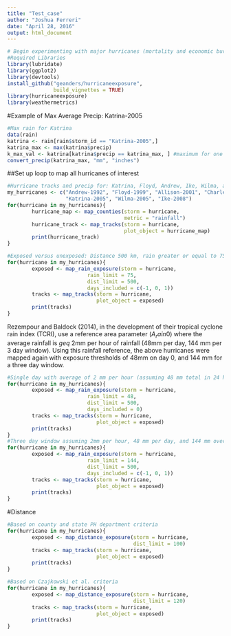 ```yaml
---
title: "Test_case"
author: "Joshua Ferreri"
date: "April 28, 2016"
output: html_document
---
```


```r
# Begin experimenting with major hurricanes (mortality and economic burden)
#Required Libraries
library(lubridate)
library(ggplot2)
library(devtools)
install_github("geanders/hurricaneexposure", 
               build_vignettes = TRUE)
library(hurricaneexposure)
library(weathermetrics)
```

#Example of Max Average Precip: Katrina-2005

```r
#Max rain for Katrina
data(rain)
katrina <- rain[rain$storm_id == "Katrina-2005",]
katrina_max <- max(katrina$precip)
k_max_val <- katrina[katrina$precip == katrina_max, ] #maximum for one day
convert_precip(katrina_max, "mm", "inches")
```

##Set up loop to map all hurricanes of interest 

```r
#Hurricane tracks and precip for: Katrina, Floyd, Andrew, Ike, Wilma, and Charley
my_hurricanes <- c("Andrew-1992", "Floyd-1999", "Allison-2001", "Charley-2004", 
                   "Katrina-2005", "Wilma-2005", "Ike-2008")
for(hurricane in my_hurricanes){
        hurricane_map <- map_counties(storm = hurricane, 
                                      metric = "rainfall")
        hurricane_track <- map_tracks(storm = hurricane, 
                                      plot_object = hurricane_map)
        print(hurricane_track)
}

#Exposed versus unexposed: Distance 500 km, rain greater or equal to 75 mm over 3 days
for(hurricane in my_hurricanes){
        exposed <- map_rain_exposure(storm = hurricane,
                          rain_limit = 75,
                          dist_limit = 500,
                          days_included = c(-1, 0, 1))
        tracks <- map_tracks(storm = hurricane, 
                             plot_object = exposed)
        print(tracks)
}
```

Rezempour and Baldock (2014), in the development of their tropical cyclone rain index (TCRI), use a reference area parameter ($A_rain0$) where the average rainfall is $geq$ 2mm per hour of rainfall (48mm per day, 144 mm per 3 day window). Using this rainfall reference, the above hurricanes were mapped again with exposure thresholds of 48mm on day 0, and 144 mm for a three day window.

```r
#Single day with average of 2 mm per hour (assuming 48 mm total in 24 hours)
for(hurricane in my_hurricanes){
        exposed <- map_rain_exposure(storm = hurricane,
                          rain_limit = 48,
                          dist_limit = 500,
                          days_included = 0)
        tracks <- map_tracks(storm = hurricane, 
                             plot_object = exposed)
        print(tracks)
}
#Three day window assuming 2mm per hour, 48 mm per day, and 144 mm over three days
for(hurricane in my_hurricanes){
        exposed <- map_rain_exposure(storm = hurricane,
                          rain_limit = 144,
                          dist_limit = 500,
                          days_included = c(-1, 0, 1))
        tracks <- map_tracks(storm = hurricane, 
                             plot_object = exposed)
        print(tracks)
}
```

#Distance

```r
#Based on county and state PH department criteria
for(hurricane in my_hurricanes){
        exposed <- map_distance_exposure(storm = hurricane,
                                         dist_limit = 100)
        tracks <- map_tracks(storm = hurricane, 
                             plot_object = exposed)
        print(tracks)
}

#Based on Czajkowski et al. criteria
for(hurricane in my_hurricanes){
        exposed <- map_distance_exposure(storm = hurricane,
                                         dist_limit = 120)
        tracks <- map_tracks(storm = hurricane, 
                             plot_object = exposed)
        print(tracks)
}
```
